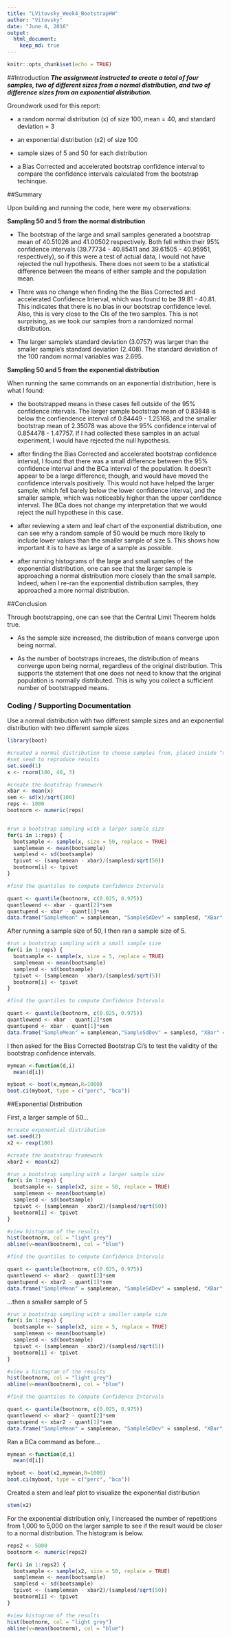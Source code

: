 ---
title: "LVitovsky_Week4_BootstrapHW"
author: "Vitovsky"
date: "June 4, 2016"
output:  
  html_document:
    keep_md: true
---

```{r setup, include=FALSE}
knitr::opts_chunk$set(echo = TRUE)
```

##Introduction
***The assignment instructed to create a total of four samples, two of different sizes from a normal distribution, and two of difference sizes from an exponential distribution.***

Groundwork used for this report:

  * a random normal distribution (x) of size 100, mean = 40, and standard deviation = 3
  
  * an exponential distribution (x2) of size 100 
  * sample sizes of 5 and 50 for each distribution
  
  * a Bias Corrected and accelerated bootstrap confidence interval to compare the confidence intervals calculated from the bootstrap techinque.
  
##Summary

Upon building and running the code, here were my observations:

**Sampling 50 and 5 from the normal distribution**

  * The bootstrap of the large and small samples generated a bootstrap mean of 40.51026 and 41.00502 respectively.  Both fell within their 95% confidence intervals (39.77734 - 40.85411 and 39.61505 - 40.95951, respectively), so if this were a test of actual data, I would not have rejected the null hypothesis.  There does not seem to be a statistical difference between the means of either sample and the population mean.
  
  * There was no change when finding the the Bias Corrected and accelerated Confidence Interval, which was found to be 39.81 - 40.81.  This indicates that there is no bias in our bootstrap confidence level.  Also, this is very close to the CIs of the two samples.  This is not surprising, as we took our samples from a randomized normal distribution.
  
  * The larger sample's standard deviation (3.0757) was larger than the smaller sample's standard deviation (2.408).  The standard deviation of the 100 random normal variables was 2.695.  
  
**Sampling 50 and 5 from the exponential distribution**

When running the same commands on an exponential distribution, here is what I found:

  * the bootstrapped means in these cases fell outside of the 95% confidence intervals.  The larger sample bootstrap mean of 0.83848 is below the confiendence interval of 0.84449 - 1.25168, and the smaller bootstrap mean of 2.35078 was above the 95% confidence interval of 0.854478 - 1.47757.  If I had collected these samples in an actual experiment, I would have rejected the null hypothesis.
  
  * after finding the Bias Corrected and accelerated bootstrap confidence interval, I found that there was a small difference between the 95% confidence interval and the BCa interval of the population.  It doesn't appear to be a large difference, though, and would have moved the confidence intervals positively.  This would not have helped the larger sample, which fell barely below the lower confidence interval, and the smaller sample, which was noticeably higher than the upper confidence interval.  The BCa does not change my interpretation that we would reject the null hypothese in this case.
  
  * after reviewing a stem and leaf chart of the exponential distribution, one can see why a random sample of 50 would be much more likely to include lower values than the smaller sample of size 5.  This shows how important it is to have as large of a sample as possible.
  
  * after running histograms of the large and small samples of the exponential distribution, one can see that the larger sample is approaching a normal distribution more closely than the small sample. Indeed, when I re-ran the exponential distribution samples, they approached a more normal distribution.
  
##Conclusion

Through bootstrapping, one can see that the Central Limit Theorem holds true.

  * As the sample size increased, the distribution of means converge upon being normal.
  
  * As the number of bootstraps increaes, the distribution of means converge upon being normal, regardless of the original distribution.  This supports the statement that one does not need to know that the original population is normally distributed.  This is why you collect a sufficient number of bootstrapped means.

  
### Coding / Supporting Documentation

Use a normal distribution with two different sample sizes and an exponential distribution with two different sample sizes

```{r RequiredPackages, include=FALSE}
library(boot)
```

```{r Bootstrap}
#created a normal distribution to choose samples from, placed inside "x"
#set.seed to reproduce results
set.seed(1)
x <- rnorm(100, 40, 3)

#create the bootstrap framework
xbar <- mean(x)
sem <- sd(x)/sqrt(100)
reps <- 1000
bootnorm <- numeric(reps)


#run a bootstrap sampling with a larger sample size
for(i in 1:reps) {
  bootsample <- sample(x, size = 50, replace = TRUE)
  samplemean <- mean(bootsample)
  samplesd <- sd(bootsample)
  tpivot <- (samplemean - xbar)/(samplesd/sqrt(50))
  bootnorm[i] <- tpivot
}

#find the quantiles to compute Confidence Intervals

quant <- quantile(bootnorm, c(0.025, 0.975))
quantlowend <- xbar - quant[2]*sem
quantupend <- xbar - quant[1]*sem
data.frame("SampleMean" = samplemean, "SampleSdDev" = samplesd, "XBar" = xbar, "LowerCI"=quantlowend, "UpperCI"=quantupend)
```

After running a sample size of 50, I then ran a sample size of 5.

``` {r SmallSampleBoot}

#run a bootstrap sampling with a small sample size
for(i in 1:reps) {
  bootsample <- sample(x, size = 5, replace = TRUE)
  samplemean <- mean(bootsample)
  samplesd <- sd(bootsample)
  tpivot <- (samplemean - xbar)/(samplesd/sqrt(5))
  bootnorm[i] <- tpivot
}

#find the quantiles to compute Confidence Intervals

quant <- quantile(bootnorm, c(0.025, 0.975))
quantlowend <- xbar - quant[2]*sem
quantupend <- xbar - quant[1]*sem
data.frame("SampleMean" = samplemean,"SampleSdDev" = samplesd, "XBar" = xbar, "LowerCI"=quantlowend, "UpperCI"=quantupend)
```

I then asked for the Bias Corrected Bootstrap CI's to test the validity of the bootstrap confidence intervals.

```{r BCa}
mymean <-function(d,i)
  mean(d[i])

myboot <- boot(x,mymean,R=1000)
boot.ci(myboot, type = c("perc", "bca"))

```

##Exponential Distribution

First, a larger sample of 50...

```{r ExpDistLarge}
#create exponential distribution
set.seed(2)
x2 <- rexp(100)

#create the bootstrap framework
xbar2 <- mean(x2)

#run a bootstrap sampling with a larger sample size
for(i in 1:reps) {
  bootsample <- sample(x2, size = 50, replace = TRUE)
  samplemean <- mean(bootsample)
  samplesd <- sd(bootsample)
  tpivot <- (samplemean - xbar2)/(samplesd/sqrt(50))
  bootnorm[i] <- tpivot
}

#view histogram of the results
hist(bootnorm, col = "light grey")
abline(v=mean(bootnorm), col = "blue")

#find the quantiles to compute Confidence Intervals

quant <- quantile(bootnorm, c(0.025, 0.975))
quantlowend <- xbar2 - quant[2]*sem
quantupend <- xbar2 - quant[1]*sem
data.frame("SampleMean" = samplemean, "SampleSdDev" = samplesd, "XBar" = xbar2, "LowerCI"=quantlowend, "UpperCI"=quantupend)

```

...then a smaller sample of 5

```{r ExpDistSmall}
#run a bootstrap sampling with a smaller sample size
for(i in 1:reps) {
  bootsample <- sample(x2, size = 5, replace = TRUE)
  samplemean <- mean(bootsample)
  samplesd <- sd(bootsample)
  tpivot <- (samplemean - xbar2)/(samplesd/sqrt(5))
  bootnorm[i] <- tpivot
}

#view a histogram of the results
hist(bootnorm, col = "light grey")
abline(v=mean(bootnorm), col = "blue")

#find the quantiles to compute Confidence Intervals

quant <- quantile(bootnorm, c(0.025, 0.975))
quantlowend <- xbar2 - quant[2]*sem
quantupend <- xbar2 - quant[1]*sem
data.frame("SampleMean" = samplemean, "SampleSdDev" = samplesd, "XBar" = xbar2, "LowerCI"=quantlowend, "UpperCI"=quantupend)

```

Ran a BCa command as before...

```{r BCa2}
mymean <-function(d,i)
  mean(d[i])

myboot <- boot(x2,mymean,R=1000)
boot.ci(myboot, type = c("perc", "bca"))

```

Created a stem and leaf plot to visualize the exponential distribution

```{r StemPlot}
stem(x2)
```

For the exponential distribution only, I increased the number of repetitions from 1,000 to 5,000 on the larger sample to see if the result would be closer to a normal distribution. The histogram is below.

```{r LargerBoot}
reps2 <- 5000
bootnorm <- numeric(reps2)

for(i in 1:reps2) {
  bootsample <- sample(x2, size = 50, replace = TRUE)
  samplemean <- mean(bootsample)
  samplesd <- sd(bootsample)
  tpivot <- (samplemean - xbar2)/(samplesd/sqrt(50))
  bootnorm[i] <- tpivot
}

#view histogram of the results
hist(bootnorm, col = "light grey")
abline(v=mean(bootnorm), col = "blue")

```


